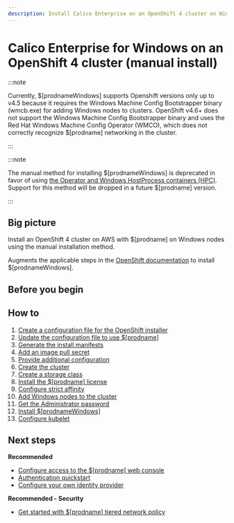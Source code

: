 ```yaml
---
description: Install Calico Enterprise on an OpenShift 4 cluster on Windows nodes
---
```



# Calico Enterprise for Windows on an OpenShift 4 cluster (manual install)

:::note

Currently, $[prodnameWindows] supports Openshift versions only up to v4.5 because it requires the Windows Machine Config Bootstrapper binary (wmcb.exe) for adding Windows nodes to clusters. OpenShift v4.6+ does not support the Windows Machine Config Bootstrapper binary and uses the Red Hat Windows Machine Config Operator (WMCO), which does not correctly recognize $[prodname] networking in the cluster.

:::

:::note

The manual method for installing $[prodnameWindows] is deprecated in favor of using [the Operator and Windows HostProcess containers (HPC)](../operator.mdx#install-calico-enterprise-for-windows-using-the-operator). Support for this method will be dropped in a future $[prodname] version.

:::

## Big picture

Install an OpenShift 4 cluster on AWS with $[prodname] on Windows nodes using the manual installation method.

Augments the applicable steps in the [OpenShift documentation](https://cloud.redhat.com/openshift/install) to install $[prodnameWindows].

## Before you begin

<InstallOpenshiftBeforeYouBegin clusterOS='hybrid' />

## How to

1. [Create a configuration file for the OpenShift installer](#create-a-configuration-file-for-the-openshift-installer)
1. [Update the configuration file to use $[prodname]](#update-the-configuration-file-to-use-calico-enterprise)
1. [Generate the install manifests](#generate-the-install-manifests)
1. [Add an image pull secret](#add-an-image-pull-secret)
1. [Provide additional configuration](#provide-additional-configuration)
1. [Create the cluster](#create-the-cluster)
1. [Create a storage class](#create-a-storage-class)
1. [Install the $[prodname] license](#install-the-calico-enterprise-license)
1. [Configure strict affinity](#configure-strict-affinity)
1. [Add Windows nodes to the cluster](#add-windows-nodes-to-the-cluster)
1. [Get the Administrator password](#get-the-administrator-password)
1. [Install $[prodnameWindows]](#install-calico-enterprise-for-windows)
1. [Configure kubelet](#configure-kubelet)

<InstallOpenShift
  clusterType='standalone'
  clusterOS='hybrid'
/>

## Next steps

**Recommended**

- [Configure access to the $[prodname] web console](../../../../operations/cnx/access-the-manager.mdx)
- [Authentication quickstart](../../../../operations/cnx/authentication-quickstart.mdx)
- [Configure your own identity provider](../../../../operations/cnx/configure-identity-provider.mdx)

**Recommended - Security**

- [Get started with $[prodname] tiered network policy](../../../../network-policy/policy-tiers/tiered-policy.mdx)
